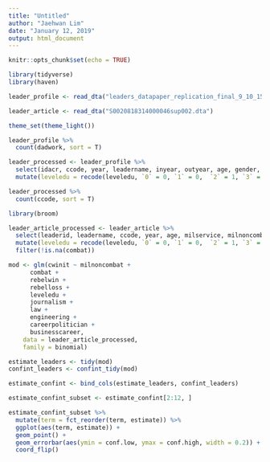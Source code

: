 ```yaml
---
title: "Untitled"
author: "Jaehwan Lim"
date: "January 12, 2019"
output: html_document
---
```


```r
knitr::opts_chunk$set(echo = TRUE)
```

```r
library(tidyverse)
library(haven)

leader_profile <- read_dta("leaders_datapaper_replication_final_9_10_15.dta")

leader_article <- read_dta("S0020818314000046sup002.dta")

theme_set(theme_light())

```

```r
leader_profile %>% 
  count(dadwork, sort = T)

leader_processed <- leader_profile %>% 
  select(idacr, ccode, year, leadername, inyear, outyear, age, gender, married, onlychild, firstborn, leveledu, milservice, combat, rebel, miledu, medicine, economics, physhealth) %>% 
  mutate(leveledu = recode(leveledu, `0` = 0, `1` = 0,  `2` = 1, `3` = 1)) 

leader_processed %>% 
  count(ccode, sort = T)

```

```r
library(broom)

leader_article_processed <- leader_article %>% 
  select(leaderid, leadername, ccode, year, age, milservice, milnoncombat, combat, rebelwin, rebelloss, leveledu, teacher, journalism, law, engineering, careerpolitician, militarycareer, businesscareer, cwinit) %>% 
  mutate(leveledu = recode(leveledu, `0` = 0, `1` = 0,  `2` = 1, `3` = 1)) %>% 
  filter(!is.na(combat))

mod <- glm(cwinit ~ milnoncombat + 
      combat + 
      rebelwin + 
      rebelloss + 
      leveledu + 
      journalism + 
      law + 
      engineering + 
      careerpolitician + 
      businesscareer, 
    data = leader_article_processed, 
    family = binomial) 

estimate_leaders <- tidy(mod)
confint_leaders <- confint_tidy(mod)

estimate_confint <- bind_cols(estimate_leaders, confint_leaders)

estimate_confint_subset <- estimate_confint[2:12, ] 

estimate_confint_subset %>% 
  mutate(term = fct_reorder(term, estimate)) %>% 
  ggplot(aes(term, estimate)) +
  geom_point() +
  geom_errorbar(aes(ymin = conf.low, ymax = conf.high, width = 0.2)) +
  coord_flip()
  
  



```

